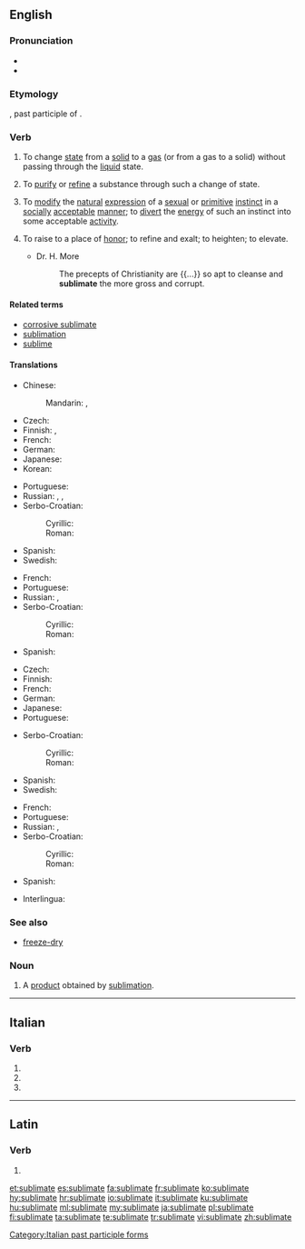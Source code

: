 ==English==
{{was wotd|2006|September|3}}

===Pronunciation===
* {{IPA|/ˈsʌblɪmeɪt/|lang=en}}
* {{audio|en-us-sublimate.ogg|Audio (US)|lang=en}}

===Etymology===
{{etyl|la|en}} {{lena}} {{term|sublimatus|lang=la}}, past participle of {{term|sublimare|lang=la||to raise, elevate}}.

===Verb===
{{en-verb|sublimat}}

# {{context|ambitransitive|physics|lang=en}} To change [[state]] from a [[solid]] to a [[gas]] (or from a gas to a solid) without passing through the [[liquid]] state.
# To [[purify]] or [[refine]] a substance through such a change of state.
# {{context|transitive|psychoanalysis|lang=en}} To [[modify]] the [[natural]] [[expression]] of a [[sexual]] or [[primitive]] [[instinct]] in a [[socially]] [[acceptable]] [[manner]]; to [[divert]] the [[energy]] of such an instinct into some acceptable [[activity]].
# {{context|archaic|lang=en}} To raise to a place of [[honor]]; to refine and exalt; to heighten; to elevate.
#* Dr. H. More
#*: The precepts of Christianity are {{...}} so apt to cleanse and '''sublimate''' the more gross and corrupt.

====Related terms====
* [[corrosive sublimate]]
* [[sublimation]]
* [[sublime]]

====Translations====
{{trans-top|to change from solid to gas}}
* Chinese:
*: Mandarin: {{t+|cmn|升華|sc=Hani}}, {{t+|cmn|升华|tr=shēnghuá|sc=Hani}}
* Czech: {{t|cs|sublimovat}}
* Finnish: {{t|fi|sublimoitua}} {{qualifier|intr.}}, {{t|fi|sublimoida}} {{qualifier|tr.}}
* French: {{t+|fr|sublimer}}
* German: {{t+|de|sublimieren}}
* Japanese: {{t+|ja|昇華|alt=昇華させる|tr=shōka saseru}}
* Korean: {{t+|ko|승화하다|sc=Kore}}
{{trans-mid}}
* Portuguese: {{t+|pt|sublimar}}
* Russian: {{t+|ru|сублими́ровать|impf|pf}}, {{t+|ru|возгоня́ть|impf}}, {{t+|ru|возгна́ть|pf}}
* Serbo-Croatian:
*: Cyrillic: {{t|sh|сублимирати}}
*: Roman: {{t|sh|sublimirati}}
* Spanish: {{t+|es|sublimar}}
* Swedish: {{t|sv|sublimera}}
{{trans-bottom}}

{{trans-top|to purify or refine}}
* French: {{t+|fr|sublimer}}
* Portuguese: {{t+|pt|sublimar}}
* Russian: {{t+|ru|очища́ть|impf}}, {{t+|ru|очи́стить|pf}}
* Serbo-Croatian:
*: Cyrillic: {{t|sh|сублимирати}}
*: Roman: {{t|sh|sublimirati}}
{{trans-mid}}
* Spanish: {{t+|es|sublimar}}
{{trans-bottom}}

{{trans-top|psychoanalysis}}
* Czech: {{t|cs|sublimovat}}
* Finnish: {{t|fi|sublimoitua}}
* French: {{t+|fr|sublimer}}
* German: {{t+|de|sublimieren}}
* Japanese: {{t+|ja|昇華|alt=昇華させる|tr=shōka saseru}}
* Portuguese: {{t+|pt|sublimar}}
{{trans-mid}}
* Serbo-Croatian:
*: Cyrillic: {{t|sh|сублимирати}}
*: Roman: {{t|sh|sublimirati}}
* Spanish: {{t+|es|sublimar}}
* Swedish: {{t|sv|sublimera}}
{{trans-bottom}}

{{trans-top|to raise to a place of honor}}
* French: {{t+|fr|honorer}}
* Portuguese: {{t+|pt|sublimar}}
* Russian: {{t+|ru|возвыша́ть}}, {{t+|ru|возвы́сить|pf}}
* Serbo-Croatian:
*: Cyrillic: {{t|sh|сублимирати}}
*: Roman: {{t|sh|sublimirati}}
{{trans-mid}}
* Spanish: {{t+|es|sublimar}}
{{trans-bottom}}

{{checktrans-top}}
* Interlingua: {{t-check|ia|sublimar}}
{{trans-bottom}}

===See also===
* [[freeze-dry]]

===Noun===
{{en-noun}}

# {{context|chemistry|lang=en}} A [[product]] obtained by [[sublimation]].

----

==Italian==

===Verb===
{{head|it|verb form}}

# {{inflection of|sublimare||2|p|pres|indc|lang=it}}
# {{inflection of|sublimare||2|p|impr|lang=it}}
# {{feminine plural of|sublimato|lang=it}}

[[Category:Italian past participle forms]]

----

==Latin==

===Verb===
{{la-verb-form|sublīmāte}}

# {{inflection of|sublīmō||2|p|pres|actv|impr|lang=la}}

[[et:sublimate]]
[[es:sublimate]]
[[fa:sublimate]]
[[fr:sublimate]]
[[ko:sublimate]]
[[hy:sublimate]]
[[hr:sublimate]]
[[io:sublimate]]
[[it:sublimate]]
[[ku:sublimate]]
[[hu:sublimate]]
[[ml:sublimate]]
[[my:sublimate]]
[[ja:sublimate]]
[[pl:sublimate]]
[[fi:sublimate]]
[[ta:sublimate]]
[[te:sublimate]]
[[tr:sublimate]]
[[vi:sublimate]]
[[zh:sublimate]]